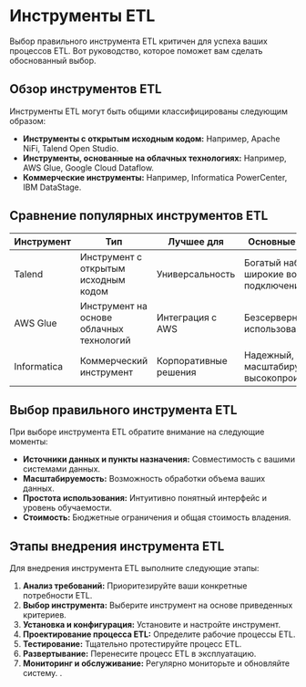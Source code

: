 # Инструменты ETL

Выбор правильного инструмента ETL критичен для успеха ваших процессов ETL. Вот руководство, которое поможет вам сделать обоснованный выбор.

## Обзор инструментов ETL

Инструменты ETL могут быть общими классифицированы следующим образом:

- **Инструменты с открытым исходным кодом:** Например, Apache NiFi, Talend Open Studio.
- **Инструменты, основанные на облачных технологиях:** Например, AWS Glue, Google Cloud Dataflow.
- **Коммерческие инструменты:** Например, Informatica PowerCenter, IBM DataStage.

## Сравнение популярных инструментов ETL

| Инструмент | Тип | Лучшее для | Основные особенности |
|------------|-----|-----------|---------------------|
| Talend | Инструмент с открытым исходным кодом | Универсальность | Богатый набор функций, широкие возможности подключения |
| AWS Glue | Инструмент на основе облачных технологий | Интеграция с AWS | Безсерверный, легкий в использовании |
| Informatica | Коммерческий инструмент | Корпоративные решения | Надежный, масштабируемый, высокопроизводительный |

## Выбор правильного инструмента ETL

При выборе инструмента ETL обратите внимание на следующие моменты:

- **Источники данных и пункты назначения:** Совместимость с вашими системами данных.
- **Масштабируемость:** Возможность обработки объема ваших данных.
- **Простота использования:** Интуитивно понятный интерфейс и уровень обучаемости.
- **Стоимость:** Бюджетные ограничения и общая стоимость владения.

## Этапы внедрения инструмента ETL

Для внедрения инструмента ETL выполните следующие этапы:

1. **Анализ требований:** Приоритезируйте ваши конкретные потребности ETL.
2. **Выбор инструмента:** Выберите инструмент на основе приведенных критериев.
3. **Установка и конфигурация:** Установите и настройте инструмент.
4. **Проектирование процесса ETL:** Определите рабочие процессы ETL.
5. **Тестирование:** Тщательно протестируйте процесс ETL.
6. **Развертывание:** Перенесите процесс ETL в эксплуатацию.
7. **Мониторинг и обслуживание:** Регулярно мониторьте и обновляйте систему.
.